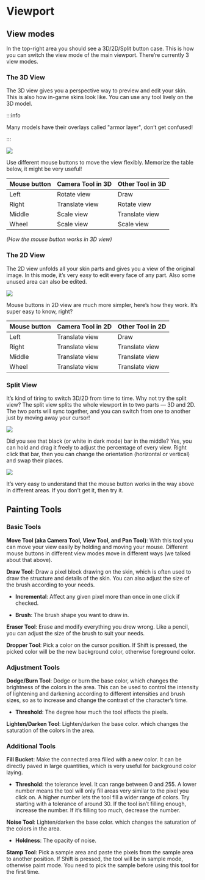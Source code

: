 # Viewport

## View modes

In the top-right area you should see a 3D/2D/Split button case. This is how you can switch the view mode of the main viewport. There’re currently 3 view modes.

### The 3D View

The 3D view gives you a perspective way to preview and edit your skin. This is also how in-game skins look like. You can use any tool lively on the 3D model. 

:::info

Many models have their overlays called "armor layer", don’t get confused!

:::

![](the-3d-view.png)

Use different mouse buttons to move the view flexibly. Memorize the table below, it might be very useful!

| Mouse button  | Camera Tool in 3D | Other Tool in 3D |
| ------------- | ----------------- | ---------------- |
| Left          | Rotate view       | Draw             |
| Right         | Translate view    | Rotate view      |
| Middle        | Scale view        | Translate view   |
| Wheel         | Scale view        | Scale view       |

*(How the mouse button works in 3D view)*

### The 2D View

The 2D view unfolds all your skin parts and gives you a view of the original image. In this mode, it’s very easy to edit every face of any part. Also some unused area can also be edited.

![](the-2d-view.png)

Mouse buttons in 2D view are much more simpler, here’s how they work. It’s super easy to know, right?

| Mouse button  | Camera Tool in 2D | Other Tool in 2D |
| ------------- | ----------------- | ---------------- |
| Left          | Translate view    | Draw             |
| Right         | Translate view    | Translate view   |
| Middle        | Translate view    | Translate view   |
| Wheel         | Translate view    | Translate view   |

### Split View

It’s kind of tiring to switch 3D/2D from time to time. Why not try the split view? The split view splits the whole viewport in to two parts — 3D and 2D. The two parts will sync together, and you can switch from one to another just by moving away your cursor!

![](split-view-updown.png)

Did you see that black (or white in dark mode) bar in the middle? Yes, you can hold and drag it freely to adjust the percentage of every view. Right click that bar, then you can change the orientation (horizontal or vertical) and swap their places.

![](split-view-leftright.png)

It’s very easy to understand that the mouse button works in the way above in different areas. If you don’t get it, then try it.

## Painting Tools

### Basic Tools

**Move Tool (aka Camera Tool, View Tool, and Pan Tool)**: With this tool you can move your view easily by holding and moving your mouse. Different mouse buttons in different view modes move in different ways (we talked about that above).

**Draw Tool**: Draw a pixel block drawing on the skin, which is often used to draw the structure and details of the skin. You can also adjust the size of the brush according to your needs.

- **Incremental**: Affect any given pixel more than once in one click if checked.

- **Brush**: The brush shape you want to draw in.

**Eraser Tool**: Erase and modify everything you drew wrong. Like a pencil, you can adjust the size of the brush to suit your needs.

**Dropper Tool**: Pick a color on the cursor position. If Shift is pressed, the picked color will be the new background color, otherwise foreground color.

### Adjustment Tools

**Dodge/Burn Tool**: Dodge or burn the base color, which changes the brightness of the colors in the area. This can be used to control the intensity of lightening and darkening according to different intensities and brush sizes, so as to increase and change the contrast of the character’s time.

- **Threshold**: The degree how much the tool affects the pixels.

**Lighten/Darken Tool**: Lighten/darken the base color. which changes the saturation of the colors in the area.

### Additional Tools

**Fill Bucket**: Make the connected area filled with a new color. It can be directly paved in large quantities, which is very useful for background color laying.

- **Threshold**: the tolerance level. It can range between 0 and 255. A lower number means the tool will only fill areas very similar to the pixel you click on. A higher number lets the tool fill a wider range of colors. Try starting with a tolerance of around 30. If the tool isn’t filling enough, increase the number. If it’s filling too much, decrease the number.

**Noise Tool**: Lighten/darken the base color. which changes the saturation of the colors in the area.

- **Holdness**: The opacity of noise.

**Stamp Tool**: Pick a sample area and paste the pixels from the sample area to another position. If Shift is pressed, the tool will be in sample mode, otherwise paint mode. You need to pick the sample before using this tool for the first time.